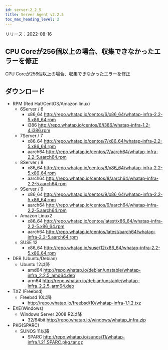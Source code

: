 ```yaml
---
id: server-2_2_5
title: Server Agent v2.2.5
toc_max_heading_level: 2
---
```


リリース：2022-08-16

## CPU Coreが256個以上の場合、収集できなかったエラーを修正

CPU Coreが256個以上の場合、収集できなかったエラーを修正

## ダウンロード

-   RPM (Red Hat/CentOS/Amazon linux)
    -   6Server / 6 
        -   x86_64 http://repo.whatap.io/centos/6/x86_64/whatap-infra-2.2-5.x86_64.rpm 
        -   i386 http://repo.whatap.io/centos/6/i386/whatap-infra-1.2-4.i386.rpm
    -   7Server / 7 
        -   x86_64 http://repo.whatap.io/centos/7/x86_64/whatap-infra-2.2-5.x86_64.rpm 
        -   aarch64 http://repo.whatap.io/centos/7/aarch64/whatap-infra-2.2-5.aarch64.rpm
    -   8Server / 8 
        -   x86_64 http://repo.whatap.io/centos/8/x86_64/whatap-infra-2.2-5.x86_64.rpm 
        -   aarch64 http://repo.whatap.io/centos/8/aarch64/whatap-infra-2.2-5.aarch64.rpm
    -   9Server / 9 
        -   x86_64 http://repo.whatap.io/centos/9/x86_64/whatap-infra-2.2-5.x86_64.rpm 
        -   aarch64 http://repo.whatap.io/centos/9/aarch64/whatap-infra-2.2-5.aarch64.rpm
    -   Amazon Linux2
        -   x86_64 http://repo.whatap.io/centos/latest/x86_64/whatap-infra-2.2-5.x86_64.rpm 
        -   aarch64 http://repo.whatap.io/centos/latest/aarch64/whatap-infra-2.2-5.aarch64.rpm
    -   SUSE 12
        -   x86_64 http://repo.whatap.io/suse/12/x86_64/whatap-infra-2.2-5.x86_64.rpm
-   DEB (Ubuntu/Debian)
    -   Ubuntu 12以降
        -   amd64 http://repo.whatap.io/debian/unstable/whatap-infra_2.2.5_amd64.deb
        -   arm64 http://repo.whatap.io/debian/unstable/whatap-infra_2.2.5_arm64.deb
-   TXZ (Freebsd)
    -   Freebsd 10以降
        -   http://repo.whatap.io/freebsd/10/whatap-infra-1.1.2.txz
-   EXE(Windows)
    -   Windows Server 2008 R2以降
        -   32/64bit http://repo.whatap.io/windows/whatap_infra.zip
-   PKG(SPARC)
    -   SUNOS 11以降
        -   SPARC http://repo.whatap.io/sunos/11/whatap-infra.1.21.SPARC.pkg.tar.gz
